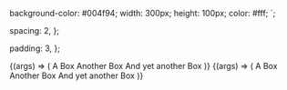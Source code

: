 
<Meta title="Primitives/Stack" />

  background-color: #004f94;
  width: 300px;
  height: 100px;
  color: #fff;
`;

  spacing: 2,
};

  padding: 3,
};

<Canvas>
  <Story
    name="Default"
    args={{
      ...commonArgs,
    }}
  >
    {(args) => (
      <Stack {...args}>
        <CustomBox {...boxProps}>A Box</CustomBox>
        <CustomBox {...boxProps}>Another Box</CustomBox>
        <CustomBox {...boxProps}>And yet another Box</CustomBox>
      </Stack>
    )}
  </Story>
</Canvas>

<ArgsTable story="Default" />

<Canvas>
  <Story
    name="Nested"
    args={{
      ...commonArgs,
    }}
  >
    {(args) => (
      <Stack {...args}>
        <CustomBox {...boxProps}>A Box</CustomBox>
        <Stack spacing={5}>
          <CustomBox {...boxProps}>Another Box</CustomBox>
          <CustomBox {...boxProps}>And yet another Box</CustomBox>
        </Stack>
      </Stack>
    )}
  </Story>
</Canvas>

<ArgsTable story="Nested" />

